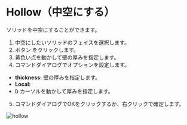 
# Hollow（中空にする）

<Reference shortcut="" command="Hollow" button="コマンドバー右" />

ソリッドを中空にすることができます。

1. 中空にしたいソリッドのフェイスを選択します。
2. ボタン <ButtonIcon type="button-hollow" /> をクリックします。
3. 黄色い点を動かして壁の厚みを指定します。
4. コマンドダイアログでオプションを設定します。
  - **thickness:** 壁の厚みを指定します。
  - **Local:** 
  - <kbd>D</kbd> カーソルを動かして厚みを指定します。
5. コマンドダイアログでOKをクリックするか、右クリックで確定します。

![hollow](/img/hollow.gif)

